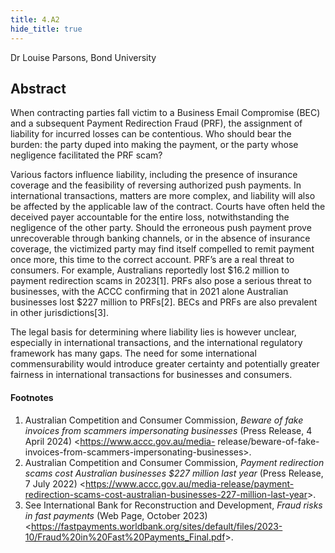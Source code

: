 ```yaml
---
title: 4.A2
hide_title: true
---
```


<AbstractHeader sKey='id4_A2'>
Dr Louise Parsons, Bond University
</AbstractHeader>

## Abstract
When contracting parties fall victim to a Business Email Compromise (BEC) and a
subsequent Payment Redirection Fraud (PRF), the assignment of liability for
incurred losses can be contentious. Who should bear the burden: the party duped
into making the payment, or the party whose negligence facilitated the PRF scam?

Various factors influence liability, including the presence of insurance coverage and
the feasibility of reversing authorized push payments. In international transactions,
matters are more complex, and liability will also be affected by the applicable law of
the contract. Courts have often held the deceived payer accountable for the entire
loss, notwithstanding the negligence of the other party. Should the erroneous push
payment prove unrecoverable through banking channels, or in the absence of
insurance coverage, the victimized party may find itself compelled to remit payment
once more, this time to the correct account. PRF’s are a real threat to consumers.
For example, Australians reportedly lost $16.2 million to payment redirection scams
in 2023[1]. PRFs also pose a serious threat to businesses, with the ACCC confirming
that in 2021 alone Australian businesses lost $227 million to PRFs[2]. BECs and PRFs
are also prevalent in other jurisdictions[3].

The legal basis for determining where liability lies is however unclear, especially in
international transactions, and the international regulatory framework has many
gaps. The need for some international commensurability would introduce greater
certainty and potentially greater fairness in international transactions for businesses
and consumers.

#### Footnotes
1. Australian Competition and Consumer Commission, *Beware of fake invoices from scammers impersonating businesses* (Press Release, 4 April 2024) &lt;https://www.accc.gov.au/media- release/beware-of-fake-invoices-from-scammers-impersonating-businesses&gt;.
2. Australian Competition and Consumer Commission, *Payment redirection scams cost Australian businesses $227 million last year* (Press Release, 7 July 2022) &lt;https://www.accc.gov.au/media-release/payment-redirection-scams-cost-australian-businesses-227-million-last-year&gt;.
3. See International Bank for Reconstruction and Development, *Fraud risks in fast payments* (Web Page, October 2023) &lt;https://fastpayments.worldbank.org/sites/default/files/2023-10/Fraud%20in%20Fast%20Payments_Final.pdf&gt;.